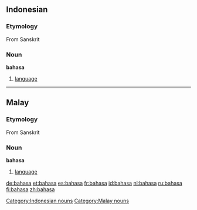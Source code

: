 ==Indonesian==
===Etymology===
From Sanskrit
===Noun===
'''bahasa'''
# [[language]]


----
==Malay==
===Etymology===
From Sanskrit
===Noun===
'''bahasa'''
# [[language]]

[[Category:Indonesian nouns]]
[[Category:Malay nouns]]

[[de:bahasa]]
[[et:bahasa]]
[[es:bahasa]]
[[fr:bahasa]]
[[id:bahasa]]
[[nl:bahasa]]
[[ru:bahasa]]
[[fi:bahasa]]
[[zh:bahasa]]